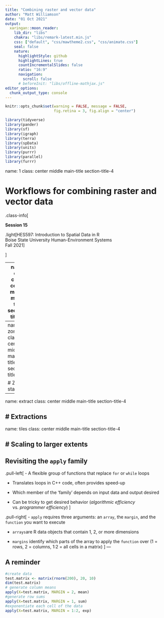 ```yaml
---
title: "Combining raster and vector data"
author: "Matt Williamson"
date: "01 Oct 2021"
output:
  xaringan::moon_reader:
    lib_dir: "libs"
    chakra: "libs/remark-latest.min.js"
    css: ["default", "css/mawtheme2.css", "css/animate.css"]        
    seal: false
    nature:
      highlightStyle: github
      highlightLines: true
      countIncrementalSlides: false
      ratio: "16:9"
      navigation:
        scroll: false
      # beforeInit: "libs/offline-mathjax.js"
editor_options: 
  chunk_output_type: console
---
```


```r
knitr::opts_chunk$set(warning = FALSE, message = FALSE, 
                      fig.retina = 3, fig.align = "center")
```


```r
library(tidyverse)
library(pander)
library(sf)
library(igraph)
library(terra)
library(spData)
library(units)
library(purrr)
library(parallel)
library(furrr)
```

name: 1
class: center middle main-title section-title-4

# Workflows for combining raster and vector data

.class-info[

**Session 15**

.light[HES597: Introduction to Spatial Data in R<br>
Boise State University Human-Environment Systems<br>
Fall 2021]

]

---
name: ops
class: center middle main-title section-title-4

# Revisiting raster operations
---
name: zonal
class: center middle main-title section-title-4

# Zonal statistics
---
name: extract
class: center middle main-title section-title-4

# Extractions
---
name: tiles
class: center middle main-title section-title-4

# Scaling to larger extents
---

## Revisiting the `apply` family
.pull-left[
- A flexible group of functions that replace `for` or `while` loops

- Translates loops in C++ code, often provides speed-up

- Which member of the 'family' depends on input data and output desired

- Can be tricky to get desired behavior (*algorithmic efficiency* vs. *programmer efficiency*)
]

.pull-right[
- `apply` requires three arguments: an `array`, the `margin`, and the `function` you want to execute

- `arrays`are R data objects that contain 1, 2, or more dimensions

- `margins` identify which parts of the array to apply the `function` over (1 = rows, 2 = columns, 1:2 = all cells in a matrix) 
]
---

## A reminder

```r
#create data
test.matrix <- matrix(rnorm(200), 20, 10)
dim(test.matrix)
# generate column means
apply(X=test.matrix, MARGIN = 2, mean)
#generate row sums
apply(X=test.matrix, MARGIN = 1, sum)
#exponentiate each cell of the data
apply(X=test.matrix, MARGIN = 1:2, exp)
```

